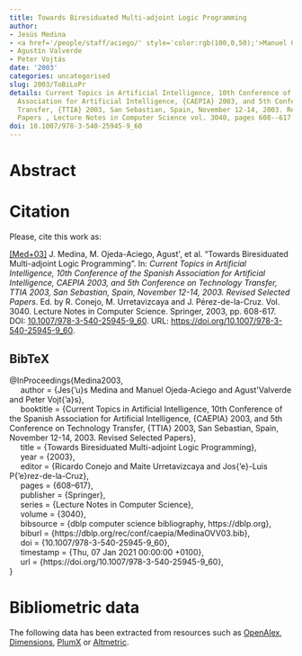 ```yaml
---
title: Towards Biresiduated Multi-adjoint Logic Programming
author:
- Jesús Medina
- <a href='/people/staff/aciego/' style='color:rgb(100,0,50);'>Manuel Ojeda-Aciego</a>
- Agustín Valverde
- Peter Vojtás
date: '2003'
categories: uncategorised
slug: 2003/ToBiLoPr
details: Current Topics in Artificial Intelligence, 10th Conference of the Spanish
  Association for Artificial Intelligence, {CAEPIA} 2003, and 5th Conference on Technology
  Transfer, {TTIA} 2003, San Sebastian, Spain, November 12-14, 2003. Revised Selected
  Papers , Lecture Notes in Computer Science vol. 3040, pages 608--617.
doi: 10.1007/978-3-540-25945-9_60
---
```




# Abstract










# Citation
Please, cite this work as:


<a name=bib-Medina2003></a>[[Med+03]](#cite-Medina2003) J. Medina, M. Ojeda-Aciego, Agust\'\inValverde, et al. “Towards Biresiduated Multi-adjoint Logic Programming”. In: _Current Topics in Artificial Intelligence, 10th Conference of the Spanish Association for Artificial Intelligence, CAEPIA 2003, and 5th Conference on Technology Transfer, TTIA 2003, San Sebastian, Spain, November 12-14, 2003. Revised Selected Papers_. Ed. by R. Conejo, M. Urretavizcaya and J. Pérez-de-la-Cruz. Vol. 3040. Lecture Notes in Computer Science. Springer, 2003, pp. 608-617. DOI: [10.1007/978-3-540-25945-9\_60](https://doi.org/10.1007%2F978-3-540-25945-9%5C_60). URL: [https://doi.org/10.1007/978-3-540-25945-9\_60](https://doi.org/10.1007/978-3-540-25945-9\_60).

::: {.callout-note appearance="minimal" collapse=true}

## BibTeX

@InProceedings{Medina2003,<br>&nbsp;&nbsp;&nbsp;&nbsp;  author = {Jes{\a'u}s Medina and Manuel Ojeda-Aciego and Agust\'\in Valverde and Peter Vojt{\a'a}s},<br>&nbsp;&nbsp;&nbsp;&nbsp;  booktitle = {Current Topics in Artificial Intelligence, 10th Conference of the Spanish Association for Artificial Intelligence, {CAEPIA} 2003, and 5th Conference on Technology Transfer, {TTIA} 2003, San Sebastian, Spain, November 12-14, 2003. Revised Selected Papers},<br>&nbsp;&nbsp;&nbsp;&nbsp;  title = {Towards Biresiduated Multi-adjoint Logic Programming},<br>&nbsp;&nbsp;&nbsp;&nbsp;  year = {2003},<br>&nbsp;&nbsp;&nbsp;&nbsp;  editor = {Ricardo Conejo and Maite Urretavizcaya and Jos{\a'e}-Luis P{\a'e}rez-de-la-Cruz},<br>&nbsp;&nbsp;&nbsp;&nbsp;  pages = {608--617},<br>&nbsp;&nbsp;&nbsp;&nbsp;  publisher = {Springer},<br>&nbsp;&nbsp;&nbsp;&nbsp;  series = {Lecture Notes in Computer Science},<br>&nbsp;&nbsp;&nbsp;&nbsp;  volume = {3040},<br>&nbsp;&nbsp;&nbsp;&nbsp;  bibsource = {dblp computer science bibliography, https://dblp.org},<br>&nbsp;&nbsp;&nbsp;&nbsp;  biburl = {https://dblp.org/rec/conf/caepia/MedinaOVV03.bib},<br>&nbsp;&nbsp;&nbsp;&nbsp;  doi = {10.1007/978-3-540-25945-9\_60},<br>&nbsp;&nbsp;&nbsp;&nbsp;  timestamp = {Thu, 07 Jan 2021 00:00:00 +0100},<br>&nbsp;&nbsp;&nbsp;&nbsp;  url = {https://doi.org/10.1007/978-3-540-25945-9\_60},<br>}

:::



# Bibliometric data


The following data has been extracted from resources such as [OpenAlex](https://openalex.org/), [Dimensions](https://app.dimensions.ai/), [PlumX](https://www.elsevier.com/insights/metrics/plumx) or [Altmetric](https://www.altmetric.com/).

<div style="display: flex; justify-content: center; align-items: center; height: 100%;">
<span class="__dimensions_badge_embed__" data-doi="10.1007/978-3-540-25945-9_60" data-legend="always"></span></div><script async src="https://badge.dimensions.ai/badge.js" charset="utf-8"></script>

<div style="display: flex; justify-content: center; align-items: center; height: 100%;">
<a href="https://plu.mx/plum/a/?doi=10.1007/978-3-540-25945-9_60" class="plumx-details" data-site="plum" data-hide-when-empty="true">Towards Biresiduated Multi-adjoint Logic Programming</a></div>

<div style="display: flex; justify-content: center; align-items: center; height: 100%;">
<script type="text/javascript" src="https://d1bxh8uas1mnw7.cloudfront.net/assets/embed.js"></script><div data-badge-type="medium-donut" class="altmetric-embed" data-badge-details="right" data-doi="10.1007/978-3-540-25945-9_60"></div></div>


## Cites

The following graph plots the number of cites received by this work from its publication, on a yearly basis.

```r
#| echo: false
#| results: asis
#| warning: false
#| message: false
source(here::here('scripts', 'manage_publications.R'))
df <- readRDS('citation_history.rds')
plot_citation_history(df)
```



## Papers citing this work

The following is a non-exhaustive list of papers that cite this work:


<a name=bib-Antoni_2022></a>[[1]](#cite-Antoni_2022) Ľ. Antoni, P. Eliaš, S. Krajči, et al. “Heterogeneous formal context and its decomposition by heterogeneous fuzzy subsets”. In: _Fuzzy Sets and Systems_ 451 (Dec. 2022), p. 361–384. ISSN: 0165-0114. DOI: [10.1016/j.fss.2022.05.015](https://doi.org/10.1016%2Fj.fss.2022.05.015). URL: [http://dx.doi.org/10.1016/j.fss.2022.05.015](http://dx.doi.org/10.1016/j.fss.2022.05.015).

<a name=bib-Antoni_2016></a>[[2]](#cite-Antoni_2016) L. Antoni, S. Krajči, and O. Krídlo. “Constraint heterogeneous concept lattices and concept lattices with heterogeneous hedges”. In: _Fuzzy Sets and Systems_ 303 (Nov. 2016), p. 21–37. ISSN: 0165-0114. DOI: [10.1016/j.fss.2015.12.007](https://doi.org/10.1016%2Fj.fss.2015.12.007). URL: [http://dx.doi.org/10.1016/j.fss.2015.12.007](http://dx.doi.org/10.1016/j.fss.2015.12.007).

<a name=bib-Antoni_2018></a>[[3]](#cite-Antoni_2018) L. Antoni, S. Krajči, and O. Krídlo. “On Fuzzy Generalizations of Concept Lattices”. In: _Interactions Between Computational Intelligence and Mathematics_. Springer International Publishing, 2018, p. 79–103. ISBN: 9783319746814. DOI: [10.1007/978-3-319-74681-4_6](https://doi.org/10.1007%2F978-3-319-74681-4_6). URL: [http://dx.doi.org/10.1007/978-3-319-74681-4_6](http://dx.doi.org/10.1007/978-3-319-74681-4_6).

<a name=bib-Antoni_2017></a>[[4]](#cite-Antoni_2017) L. Antoni, S. Krajči, and O. Krídlo. “Representation of fuzzy subsets by Galois connections”. In: _Fuzzy Sets and Systems_ 326 (Nov. 2017), p. 52–68. ISSN: 0165-0114. DOI: [10.1016/j.fss.2017.05.020](https://doi.org/10.1016%2Fj.fss.2017.05.020). URL: [http://dx.doi.org/10.1016/j.fss.2017.05.020](http://dx.doi.org/10.1016/j.fss.2017.05.020).

<a name=bib-Antoni_2014></a>[[5]](#cite-Antoni_2014) L. Antoni, S. Krajči, O. Krídlo, et al. “On heterogeneous formal contexts”. In: _Fuzzy Sets and Systems_ 234 (Jan. 2014), p. 22–33. ISSN: 0165-0114. DOI: [10.1016/j.fss.2013.04.008](https://doi.org/10.1016%2Fj.fss.2013.04.008). URL: [http://dx.doi.org/10.1016/j.fss.2013.04.008](http://dx.doi.org/10.1016/j.fss.2013.04.008).

<a name=bib-Cornejo_Pi_ero_2014></a>[[6]](#cite-Cornejo_Pi_ero_2014) M. E. Cornejo Piñero, J. Medina-Moreno, and E. Ramírez-Poussa. “General Negations for Residuated Fuzzy Logics”. In: _Rough Sets and Current Trends in Soft Computing_. Springer International Publishing, 2014, p. 13–22. ISBN: 9783319086446. DOI: [10.1007/978-3-319-08644-6_2](https://doi.org/10.1007%2F978-3-319-08644-6_2). URL: [http://dx.doi.org/10.1007/978-3-319-08644-6_2](http://dx.doi.org/10.1007/978-3-319-08644-6_2).

<a name=bib-Cornejo_2021></a>[[7]](#cite-Cornejo_2021) M. E. Cornejo, L. Fariñas del Cerro, and J. Medina. “A logical characterization of multi-adjoint algebras”. In: _Fuzzy Sets and Systems_ 425 (Nov. 2021), p. 140–156. ISSN: 0165-0114. DOI: [10.1016/j.fss.2021.02.003](https://doi.org/10.1016%2Fj.fss.2021.02.003). URL: [http://dx.doi.org/10.1016/j.fss.2021.02.003](http://dx.doi.org/10.1016/j.fss.2021.02.003).

<a name=bib-Cornejo_2016></a>[[8]](#cite-Cornejo_2016) M. E. Cornejo, J. Medina, and E. Ramírez-Poussa. “Adjoint negations, more than residuated negations”. In: _Information Sciences_ 345 (Jun. 2016), p. 355–371. ISSN: 0020-0255. DOI: [10.1016/j.ins.2016.01.038](https://doi.org/10.1016%2Fj.ins.2016.01.038). URL: [http://dx.doi.org/10.1016/j.ins.2016.01.038](http://dx.doi.org/10.1016/j.ins.2016.01.038).

<a name=bib-Cornejo_2015></a>[[9]](#cite-Cornejo_2015) M. E. Cornejo, J. Medina, and E. Ramírez-Poussa. “Multi-adjoint algebras versus non-commutative residuated structures”. In: _International Journal of Approximate Reasoning_ 66 (Nov. 2015), p. 119–138. ISSN: 0888-613X. DOI: [10.1016/j.ijar.2015.08.003](https://doi.org/10.1016%2Fj.ijar.2015.08.003). URL: [http://dx.doi.org/10.1016/j.ijar.2015.08.003](http://dx.doi.org/10.1016/j.ijar.2015.08.003).

<a name=bib-Cornejo_2014></a>[[10]](#cite-Cornejo_2014) M. E. Cornejo, J. Medina, and E. Ramírez-Poussa. “On the use of thresholds in multi-adjoint concept lattices”. In: _International Journal of Computer Mathematics_ 92.9 (Apr. 2014), p. 1855–1873. ISSN: 1029-0265. DOI: [10.1080/00207160.2014.896078](https://doi.org/10.1080%2F00207160.2014.896078). URL: [http://dx.doi.org/10.1080/00207160.2014.896078](http://dx.doi.org/10.1080/00207160.2014.896078).

<a name=bib-Cornejo_20161></a>[[11]](#cite-Cornejo_20161) M. E. Cornejo, J. Medina, E. Ramírez-Poussa, et al. “Multi-adjoint Concept Lattices, Preferences and Bousi Prolog”. In: _Rough Sets_. Springer International Publishing, 2016, p. 331–341. ISBN: 9783319471600. DOI: [10.1007/978-3-319-47160-0_30](https://doi.org/10.1007%2F978-3-319-47160-0_30). URL: [http://dx.doi.org/10.1007/978-3-319-47160-0_30](http://dx.doi.org/10.1007/978-3-319-47160-0_30).

<a name=bib-Cornejo_2023></a>[[12]](#cite-Cornejo_2023) M. E. Cornejo, J. Medina, E. Ramírez-Poussa, et al. “Preferences in discrete multi-adjoint formal concept analysis”. In: _Information Sciences_ 650 (Dec. 2023), p. 119507. ISSN: 0020-0255. DOI: [10.1016/j.ins.2023.119507](https://doi.org/10.1016%2Fj.ins.2023.119507). URL: [http://dx.doi.org/10.1016/j.ins.2023.119507](http://dx.doi.org/10.1016/j.ins.2023.119507).

<a name=bib-Cornejo_2011></a>[[13]](#cite-Cornejo_2011) M. E. Cornejo, J. Medina, and E. Ramírez. “Implication Triples versus Adjoint Triples”. In: _Advances in Computational Intelligence_. Springer Berlin Heidelberg, 2011, p. 453–460. ISBN: 9783642214981. DOI: [10.1007/978-3-642-21498-1_57](https://doi.org/10.1007%2F978-3-642-21498-1_57). URL: [http://dx.doi.org/10.1007/978-3-642-21498-1_57](http://dx.doi.org/10.1007/978-3-642-21498-1_57).

<a name=bib-Cornelis_2014></a>[[14]](#cite-Cornelis_2014) C. Cornelis, J. Medina, and N. Verbiest. “Multi-adjoint fuzzy rough sets: Definition, properties and attribute selection”. In: _International Journal of Approximate Reasoning_ 55.1 (Jan. 2014), p. 412–426. ISSN: 0888-613X. DOI: [10.1016/j.ijar.2013.09.007](https://doi.org/10.1016%2Fj.ijar.2013.09.007). URL: [http://dx.doi.org/10.1016/j.ijar.2013.09.007](http://dx.doi.org/10.1016/j.ijar.2013.09.007).

<a name=bib-D_az_Moreno_2014></a>[[15]](#cite-D_az_Moreno_2014) J. Díaz-Moreno, J. Medina, and M. Ojeda-Aciego. “On basic conditions to generate multi-adjoint concept lattices via Galois connections”. In: _International Journal of General Systems_ 43.2 (Jan. 2014), p. 149–161. ISSN: 1563-5104. DOI: [10.1080/03081079.2013.879302](https://doi.org/10.1080%2F03081079.2013.879302). URL: [http://dx.doi.org/10.1080/03081079.2013.879302](http://dx.doi.org/10.1080/03081079.2013.879302).

<a name=bib-D_az_2013></a>[[16]](#cite-D_az_2013) J. C. Díaz and J. Medina. “Multi-adjoint relation equations: Definition, properties and solutions using concept lattices”. In: _Information Sciences_ 253 (Dec. 2013), p. 100–109. ISSN: 0020-0255. DOI: [10.1016/j.ins.2013.07.024](https://doi.org/10.1016%2Fj.ins.2013.07.024). URL: [http://dx.doi.org/10.1016/j.ins.2013.07.024](http://dx.doi.org/10.1016/j.ins.2013.07.024).

<a name=bib-Lobo_2023></a>[[17]](#cite-Lobo_2023) D. Lobo, V. López‐Marchante, and J. Medina. “On the impact of sup‐compositions in the resolution of multi‐adjoint relation equations”. In: _Mathematical Methods in the Applied Sciences_ 46.14 (Jun. 2023), p. 15581–15598. ISSN: 1099-1476. DOI: [10.1002/mma.9414](https://doi.org/10.1002%2Fmma.9414). URL: [http://dx.doi.org/10.1002/mma.9414](http://dx.doi.org/10.1002/mma.9414).

<a name=bib-Medina_2010></a>[[18]](#cite-Medina_2010) J. Medina and M. Ojeda-Aciego. “Multi-adjoint t-concept lattices”. In: _Information Sciences_ 180.5 (Mar. 2010), p. 712–725. ISSN: 0020-0255. DOI: [10.1016/j.ins.2009.11.018](https://doi.org/10.1016%2Fj.ins.2009.11.018). URL: [http://dx.doi.org/10.1016/j.ins.2009.11.018](http://dx.doi.org/10.1016/j.ins.2009.11.018).

<a name=bib-Medina_2012></a>[[19]](#cite-Medina_2012) J. Medina and M. Ojeda-Aciego. “On multi-adjoint concept lattices based on heterogeneous conjunctors”. In: _Fuzzy Sets and Systems_ 208 (Dec. 2012), p. 95–110. ISSN: 0165-0114. DOI: [10.1016/j.fss.2012.02.008](https://doi.org/10.1016%2Fj.fss.2012.02.008). URL: [http://dx.doi.org/10.1016/j.fss.2012.02.008](http://dx.doi.org/10.1016/j.fss.2012.02.008).

<a name=bib-Medina_2009></a>[[20]](#cite-Medina_2009) J. Medina, M. Ojeda-Aciego, and J. Ruiz-Calviño. “Formal concept analysis via multi-adjoint concept lattices”. In: _Fuzzy Sets and Systems_ 160.2 (Jan. 2009), p. 130–144. ISSN: 0165-0114. DOI: [10.1016/j.fss.2008.05.004](https://doi.org/10.1016%2Fj.fss.2008.05.004). URL: [http://dx.doi.org/10.1016/j.fss.2008.05.004](http://dx.doi.org/10.1016/j.fss.2008.05.004).

<a name=bib-Medina_2008></a>[[21]](#cite-Medina_2008) J. Medina, M. Ojeda-Aciego, and J. Ruiz-Calviño. “Relating generalized concept lattices and concept lattices for non-commutative conjunctors”. In: _Applied Mathematics Letters_ 21.12 (Dec. 2008), p. 1296–1300. ISSN: 0893-9659. DOI: [10.1016/j.aml.2007.12.026](https://doi.org/10.1016%2Fj.aml.2007.12.026). URL: [http://dx.doi.org/10.1016/j.aml.2007.12.026](http://dx.doi.org/10.1016/j.aml.2007.12.026).

<a name=bib-tiwari_perfilieva_singh_2018></a>[[22]](#cite-tiwari_perfilieva_singh_2018) S. P. Tiwari, I. Perfilieva, and A. P. Singh. “GENERALIZED RESIDUATED LATTICES BASED F-TRANSFORM”. In: _Iranian Journal of Fuzzy Systems_ 15.2 (Apr. 2018). DOI: [10.22111/ijfs.2018.3766](https://doi.org/10.22111%2Fijfs.2018.3766). URL: [https://doi.org/10.22111/ijfs.2018.3766](https://doi.org/10.22111/ijfs.2018.3766).


